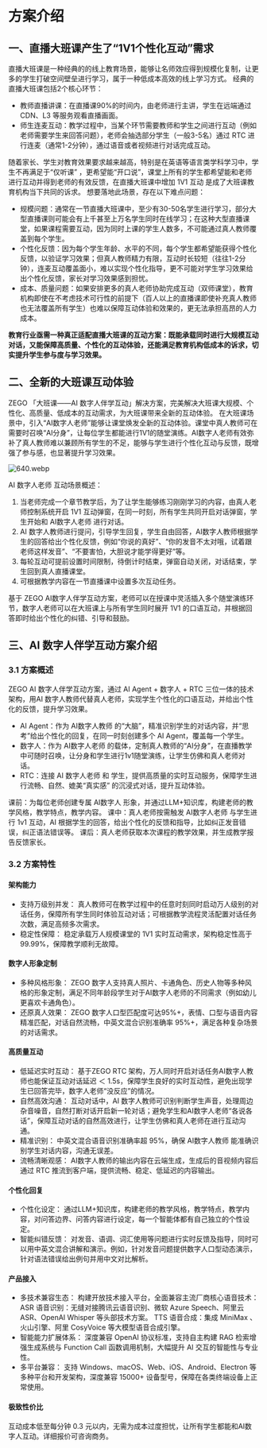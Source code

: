 # 方案介绍

## 一、直播大班课产生了“1V1个性化互动”需求

直播大班课是一种经典的的线上教育场景，能够让名师效应得到规模化复制，让更多的学生打破空间壁垒进行学习，属于一种低成本高效的线上学习方式。
经典的直播大班课包括2个核心环节：
- 教师直播讲课：在直播课90%的时间内，由老师进行主讲，学生在远端通过 CDN、L3 等服务观看直播画面。
- 师生连麦互动：教学过程中，当某个环节需要教师和学生之间进行互动（例如老师需要学生来回答问题），老师会抽选部分学生（一般3-5名）通过 RTC 进行连麦（通常1-2分钟），通过语音或者视频进行对话完成互动。

随着家长、学生对教育效果要求越来越高，特别是在英语等语言类学科学习中，学生不再满足于“仅听课” ，更希望能“开口说”，课堂上所有的学生都希望能和老师进行互动并得到老师的有效反馈，在直播大班课中增加 1V1 互动 是成了大班课教育机构当下共同的诉求。
想要落地此场景，存在以下难点问题：
- 规模问题：通常在一节直播大班课中，至少有30-50名学生进行学习，部分大型直播课则可能会有上千甚至上万名学生同时在线学习；在这种大型直播课堂，如果课程需要互动，因为同时上课的学生人数多，不可能通过真人教师覆盖到每个学生。
- 个性化反馈：因为每个学生年龄、水平的不同，每个学生都希望能获得个性化反馈，以验证学习效果；但真人教师精力有限，互动时长较短（往往1-2分钟），连麦互动覆盖面小，难以实现个性化指导，更不可能对学生学习效果给出个性化反馈，家长对学习效果感到担忧。
- 成本、质量问题：如果安排更多的真人老师协助完成互动（双师课堂），教育机构即使在不考虑技术可行性的前提下（百人以上的直播课即使补充真人教师也无法覆盖所有学生）也难以保障互动体验和效果的，更无法承担高昂的人力成本。

**教育行业亟需一种真正适配直播大班课的互动方案：既能承载同时进行大规模互动对话，又能保障高质量、个性化的互动体验，还能满足教育机构低成本的诉求，切实提升学生参与度与学习效果。**

## 二、全新的大班课互动体验

ZEGO 「大班课——AI 数字人伴学互动」解决方案，完美解决大班课大规模、个性化、高质量、低成本的互动需求，为大班课带来全新的互动体验。
在大班课场景中，引入“AI数字人老师”能够让课堂焕发全新的互动体验。课堂中真人教师可在需要时召唤“AI分身”，让每位学生都能进行1V1的随堂演练。AI数字人老师有效弥补了真人教师难以兼顾所有学生的不足，能够与学生进行个性化互动与反馈，既增强了参与感，也显著提升学习效果。

<Frame width="720" height="auto" caption="">
  <img src="https://media-resource.spreading.io/docuo/workspace741/896bc39e2e65b82d5670b01b7c131c30/de824de7cd.webp" alt="640.webp"/>
</Frame>

AI 数字人老师 互动场景概述：
1. 当老师完成一个章节教学后，为了让学生能够练习刚刚学习的内容，由真人老师控制系统开启 1V1 互动弹窗，在同一时刻，所有学生共同开启对话弹窗，学生开始和 AI数字人老师 进行对话。
2. AI 数字人教师进行提问，引导学生回复，学生自由回答，AI数字人教师根据学生的回答给出个性化反馈，例如“你说的真好”、“你的发音不太对哦，试着跟老师这样发音”、“不要害怕，大胆说才能学得更好”等。
3. 每轮互动可提前设置时间限制，待倒计时结束，弹窗自动关闭，对话结束，学生回到真人直播课堂。
4. 可根据教学内容在一节直播课中设置多次互动任务。

基于 ZEGO AI数字人伴学互动方案，老师可以在授课中灵活插入多个随堂演练环节，数字人老师可以在大班课上与所有学生同时展开 1V1 的口语互动，并根据回答即时给出个性化的纠错、引导和鼓励。

## 三、AI 数字人伴学互动方案介绍
### 3.1 方案概述

ZEGO AI 数字人伴学互动方案，通过 AI Agent + 数字人 + RTC  三位一体的技术架构，用AI 数字人教师代替真人老师，实现学生个性化的口语互动，并给出个性化的反馈，提升学习效果。
- AI Agent：作为 AI数字人教师 的“大脑”，精准识别学生的对话内容，并“思考”给出个性化的回复，在同一时刻创建多个 AI Agent，覆盖每一个学生。
- 数字人：作为 AI数字人老师 的载体，定制真人教师的“AI分身”，在直播教学中可随时召唤，让分身和学生进行1v1随堂演练，让学生仿佛和真人老师对话。
- RTC：连接 AI 数字人老师 和 学生，提供高质量的实时互动服务，保障学生进行流畅、自然、媲美“真实感” 的沉浸式对话，提升互动体验。

课前：为每位老师创建专属 AI数字人 形象，并通过LLM+知识库，构建老师的教学风格，教学特点，教学内容。
课中：真人老师按需触发 AI数字人老师 与学生进行 1v1 互动，AI 根据学生的回答，给出个性化的反馈和指导，比如纠正发音错误，纠正语法错误等。
课后：真人老师获取本次课程的教学效果，并生成教学报告反馈家长。

### 3.2 方案特性
#### 架构能力
- 支持万级别并发：
 真人教师可在教学过程中的任意时刻同时启动万人级别的对话任务，保障所有学生同时体验互动对话；可根据教学流程灵活配置对话任务次数，满足高频多次需求。
- 稳定性保障：
 稳定承载万人规模课堂的 1V1 实时互动需求，架构稳定性高于99.99%，保障教学顺利无故障。
#### 数字人形象定制
- 多种风格形象：
  ZEGO 数字人支持真人照片、卡通角色、历史人物等多种风格的形象定制，满足不同年龄段学生对于AI数字人老师的不同需求（例如幼儿更喜欢卡通角色）。
- 还原真人效果：
  ZEGO 数字人口型匹配度可达95%+，表情、口型与语音内容精准匹配，对话自然流畅，中英文混合识别准确率 95%+，满足各种复杂场景的对话需求。
#### 高质量互动
- 低延迟实时互动：
    基于ZEGO RTC 架构，万人同时开启对话任务AI数字人教师也能保证互动对话延迟 ＜ 1.5s，保障学生良好的实时互动性，避免出现学生已回答完毕，数字人老师“没反应”的情况。
- 自然高效沟通：
    互动对话中，AI 数字人教师可识别判断学生声音，处理周边杂音噪音，自然打断对话开启新一轮对话；避免学生和AI数字人老师“各说各话”，保障互动对话的自然高效进行，让学生仿佛和真人老师在进行互动沟通。
- 精准识别：
    中英文混合语音识别准确率超 95%，确保 AI数字人教师 能准确识别学生对话内容，沟通无误差。
- 流畅清晰观感：
    AI数字人教师的输出内容在云端生成，生成后的音视频内容后通过 RTC 推流到客户端，提供流畅、稳定、低延迟的内容输出。

#### 个性化回复
- 个性化设定：
    通过LLM+知识库，构建老师的教学风格，教学特点，教学内容，对问答边界、问答内容进行设定，每一个智能体都有自己独立的个性设定。
- 智能纠错反馈：
    对发音、语调、词汇使用等问题进行实时反馈及指导，同时可以用中英文混合讲解和演示。例如，针对发音问题提供数字人口型动态演示，针对语法错误给出例句并用中文对比解析。

#### 产品接入
- 多技术兼容生态：
  构建开放技术接入平台，全面兼容主流厂商核心语音技术：
  ASR 语音识别：无缝对接腾讯云语音识别、微软 Azure Speech、阿里云 ASR、OpenAI Whisper 等头部技术方案。
  TTS 语音合成：集成 MiniMax 、火山引擎、阿里 CosyVoice 等大模型语音合成引擎。
- 智能能力扩展体系：
  深度兼容 OpenAI 协议标准，支持自主构建 RAG 检索增强生成系统与 Function Call 函数调用机制，大幅提升 AI 交互的智能性与专业性。
- 多平台兼容：
  支持 Windows、macOS、Web、iOS、Android、Electron 等多种平台和开发架构，深度兼容 15000+ 设备型号，保障在各类终端设备上正常使用。

#### 极致性价比
互动成本低至每分钟 0.3 元以内，无需为成本过度担忧，让所有学生都能和AI数字人互动。详细报价可咨询商务。

